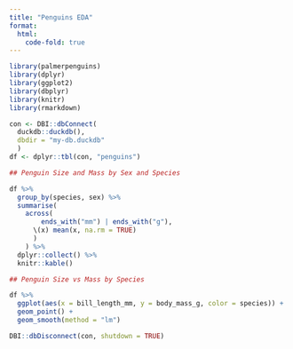 ```yaml
---
title: "Penguins EDA"
format:
  html:
    code-fold: true
---
```


```r
library(palmerpenguins)
library(dplyr)
library(ggplot2)
library(dbplyr)
library(knitr)
library(rmarkdown)

con <- DBI::dbConnect(
  duckdb::duckdb(), 
  dbdir = "my-db.duckdb"
  )
df <- dplyr::tbl(con, "penguins")
```

```r
## Penguin Size and Mass by Sex and Species

df %>%
  group_by(species, sex) %>%
  summarise(
    across(
        ends_with("mm") | ends_with("g"),
      \(x) mean(x, na.rm = TRUE)
      )
    ) %>%
  dplyr::collect() %>%
  knitr::kable()

```

```r
## Penguin Size vs Mass by Species

df %>%
  ggplot(aes(x = bill_length_mm, y = body_mass_g, color = species)) +
  geom_point() + 
  geom_smooth(method = "lm")
```

```r
DBI::dbDisconnect(con, shutdown = TRUE)
```
